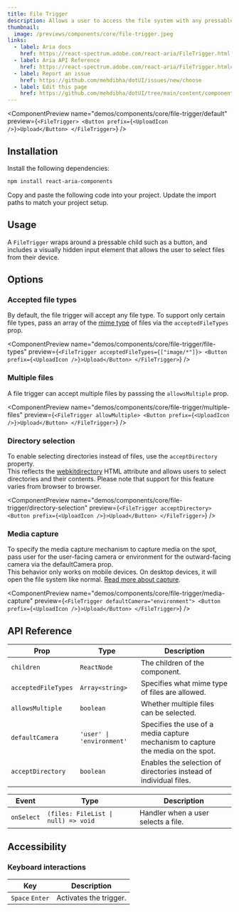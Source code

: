 ---
title: File Trigger
description: Allows a user to access the file system with any pressable aria component.
thumbnail:
  image: /previews/components/core/file-trigger.jpeg
links:
  - label: Aria docs
    href: https://react-spectrum.adobe.com/react-aria/FileTrigger.html
  - label: Aria API Reference
    href: https://react-spectrum.adobe.com/react-aria/FileTrigger.html#props
  - label: Report an issue
    href: https://github.com/mehdibha/dotUI/issues/new/choose
  - label: Edit this page
    href: https://github.com/mehdibha/dotUI/tree/main/content/components/buttons/file-trigger.mdx?plain=1
---

<ComponentPreview
  name="demos/components/core/file-trigger/default"
  preview={`<FileTrigger>
  <Button prefix={<UploadIcon />}>Upload</Button>
</FileTrigger>`}
/>

## Installation

<Steps>
  <Step>Install the following dependencies:</Step>

```bash
npm install react-aria-components
```

  <Step>Copy and paste the following code into your project.</Step>
  <ComponentSource name="components/core/default/file-trigger" />
  <Step>Update the import paths to match your project setup.</Step>
</Steps>

## Usage

A `FileTrigger` wraps around a pressable child such as a button, and includes a visually hidden input element that allows the user to select files from their device.

## Options

### Accepted file types

By default, the file trigger will accept any file type. To support only certain file types, pass an array of the [mime type](https://developer.mozilla.org/en-US/docs/Web/HTTP/Basics_of_HTTP/MIME_types/Common_types) of files via the `acceptedFileTypes` prop.

<ComponentPreview
  name="demos/components/core/file-trigger/file-types"
  preview={`<FileTrigger acceptedFileTypes={["image/*"]}>
  <Button prefix={<UploadIcon />}>Upload</Button>
</FileTrigger>`}
/>

### Multiple files

A file trigger can accept multiple files by passsing the `allowsMultiple` prop.

<ComponentPreview
  name="demos/components/core/file-trigger/multiple-files"
  preview={`<FileTrigger allowMultiple>
  <Button prefix={<UploadIcon />}>Upload</Button>
</FileTrigger>`}
/>

### Directory selection

To enable selecting directories instead of files, use the `acceptDirectory` property.<br/>
This reflects the [webkitdirectory](https://developer.mozilla.org/en-US/docs/Web/API/HTMLInputElement/webkitdirectory) HTML attribute and allows users to select directories and their contents. Please note that support for this feature varies from browser to browser.

<ComponentPreview
  name="demos/components/core/file-trigger/directory-selection"
  preview={`<FileTrigger acceptDirectory>
  <Button prefix={<UploadIcon />}>Upload</Button>
</FileTrigger>`}
/>

### Media capture

To specify the media capture mechanism to capture media on the spot, pass user for the user-facing camera or environment for the outward-facing camera via the defaultCamera prop.<br/>
This behavior only works on mobile devices. On desktop devices, it will open the file system like normal. [Read more about capture](https://developer.mozilla.org/en-US/docs/Web/HTML/Attributes/capture).

<ComponentPreview
  name="demos/components/core/file-trigger/media-capture"
  preview={`<FileTrigger defaultCamera="environment">
  <Button prefix={<UploadIcon />}>Upload</Button>
</FileTrigger>`}
/>

## API Reference

| Prop                | Type                      | Description                                                                      |
| ------------------- | ------------------------- | -------------------------------------------------------------------------------- |
| `children`          | `ReactNode`               | The children of the component.                                                   |
| `acceptedFileTypes` | `Array<string>`           | Specifies what mime type of files are allowed.                                   |
| `allowsMultiple`    | `boolean`                 | Whether multiple files can be selected.                                          |
| `defaultCamera`     | `'user' \| 'environment'` | Specifies the use of a media capture mechanism to capture the media on the spot. |
| `acceptDirectory`   | `boolean`                 | Enables the selection of directories instead of individual files.                |

| Event      | Type                                | Description                         |
| ---------- | ----------------------------------- | ----------------------------------- |
| `onSelect` | `(files: FileList \| null) => void` | Handler when a user selects a file. |

## Accessibility

### Keyboard interactions

| Key             | Description            |
| --------------- | ---------------------- |
| `Space` `Enter` | Activates the trigger. |
